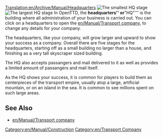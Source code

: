 [[Translation:en/Archive/Manual/Headquarters]]
[[File:en/Archive/Old 32bpp/HQ1.png|right|frame|The smallest HQ stage]]
[[File:en/Archive/Old 32bpp/HQ5.png|right|frame|The largest HQ stage]]
In OpenTTD, the '''headquarters'' or '''"HQ"''' is the building where all administration of your business is carried out. You can click on a headquarters to open the [[en/Manual/Transport company]], to change any details for your company. 

The headquarters, like your company, will grow larger and upward to show your success as a company. Overall there are five stages for the headquarters, starting off as a small building no larger than a house, and finishing as a very tall skyscraper sized building.

The HQ also accepts passangers and mail delivered to it as well as provides a limited amount of passangers and mail itself.

As the HQ shows your success, it is common for players to build them as centerpieces of the transport empire, usually atop a large, artificial mountain, or on an island in the sea. It is common to see millions spent on such large areas.

==See Also==
*[[en/Manual/Transport company]]

[[Category:en/Manual/Construction]]
[[Category:en/Transport Company]]
